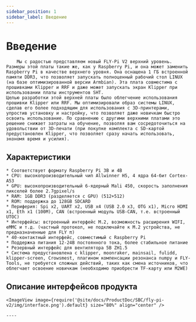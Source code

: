 ```yaml
---
sidebar_position: 1
sidebar_label: Введение
---
```



# Введение

        Мы с радостью представляем новый FLY-Pi V2 верхний уровень. Размеры этой платы такие же, как у Raspberry Pi, и она может заменить Raspberry Pi в качестве верхнего уровня. Она оснащена 1 ГБ встроенной памяти DDR3, что позволяет запускать полноценный рабочий стол LINUX (на базе оптимизированной версии Armbian). Эта плата совместима с прошивками Klipper и RRF и даже может запускать экран Klipper при использовании платы инструментов SHT.
    Целью разработки этой верхней платы было облегчение использования прошивки Klipper или RRF. Мы оптимизировали образ системы LINUX, сделав его более подходящим для использования с 3D-принтерами, упростив установку и настройку, что позволяет даже новичкам быстро освоить использование. По сравнению с другими верхними платами это решение снижает затраты на обучение, позволяя вам сосредоточиться на удовольствии от 3D-печати (при покупке комплекта с SD-картой предустановлен Klipper, что позволяет сразу начать использовать, экономя время и усилия).

## Характеристики

    * Соответствует формату Raspberry Pi 3B и 4B
    * CPU: высокопроизводительный чип Allwinner H5, 4 ядра 64-бит Cortex-A53
    * GPU: высокопроизводительный 6-ядерный Mali 450, скорость заполнения пикселей более 2.7gpixel/s
    * RAM: 1GB DDR3 (разделяется с GPU) (512+512)
    * ROM: поддержка до 128GB SDCARD
    * Периферия: Spi x2, UART x2, USB x4 (USB 2.0 x3, OTG x1), Micro HDMI x1, Eth x1 (100M), CAN (встроенный модуль USB-CAN, т.е. встроенный UTOC)
    * Интерфейсы: встроенный интерфейс M.2, возможность расширения WIFI, eMMC и т.д. (частный протокол, не подключайте к M.2 устройства, не предназначенные для FLY π)
    * 40-контактный интерфейс, совместимый с Raspberry Pi
    * Поддержка питания 12-24В постоянного тока, более стабильное питание
    * Резервный интерфейс для вентилятора 5В ZH1.5
    * Система предустановлена с klipper, moonraker, mainsail, fulidd, klipper-screen, Crowsmest, плагином компенсации резонанса numpy и FLY-Tools, не требуется сложных действий, таких как смена источников, что облегчает освоение новичкам (необходимо приобрести TF-карту или M2WE)

## Описание интерфейсов продукта

    <ImageView image={require('@site/docs/ProductDoc/SBC/fly-pi-v2/img/interface.png').default} size="80%" align="center" />

    ----